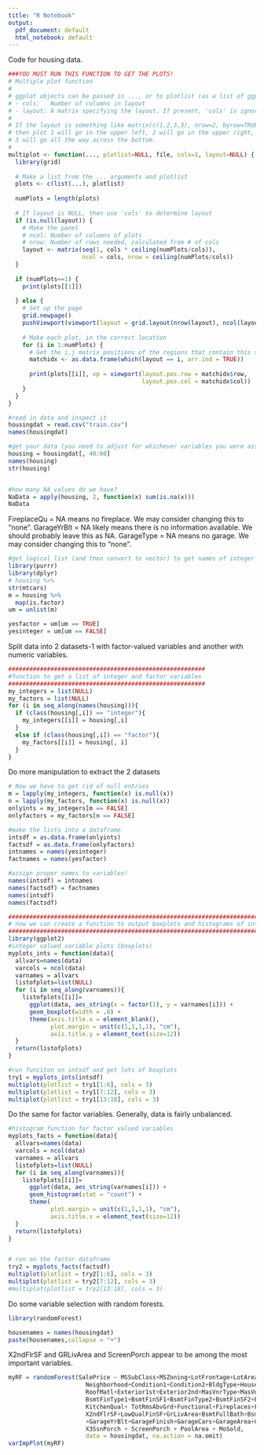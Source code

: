 ```yaml
---
title: "R Notebook"
output:
  pdf_document: default
  html_notebook: default
---
```


Code for housing data.

```r
###YOU MUST RUN THIS FUNCTION TO GET THE PLOTS!
# Multiple plot function
#
# ggplot objects can be passed in ..., or to plotlist (as a list of ggplot objects)
# - cols:   Number of columns in layout
# - layout: A matrix specifying the layout. If present, 'cols' is ignored.
#
# If the layout is something like matrix(c(1,2,3,3), nrow=2, byrow=TRUE),
# then plot 1 will go in the upper left, 2 will go in the upper right, and
# 3 will go all the way across the bottom.
#
multiplot <- function(..., plotlist=NULL, file, cols=1, layout=NULL) {
  library(grid)
  
  # Make a list from the ... arguments and plotlist
  plots <- c(list(...), plotlist)
  
  numPlots = length(plots)
  
  # If layout is NULL, then use 'cols' to determine layout
  if (is.null(layout)) {
    # Make the panel
    # ncol: Number of columns of plots
    # nrow: Number of rows needed, calculated from # of cols
    layout <- matrix(seq(1, cols * ceiling(numPlots/cols)),
                     ncol = cols, nrow = ceiling(numPlots/cols))
  }
  
  if (numPlots==1) {
    print(plots[[1]])
    
  } else {
    # Set up the page
    grid.newpage()
    pushViewport(viewport(layout = grid.layout(nrow(layout), ncol(layout))))
    
    # Make each plot, in the correct location
    for (i in 1:numPlots) {
      # Get the i,j matrix positions of the regions that contain this subplot
      matchidx <- as.data.frame(which(layout == i, arr.ind = TRUE))
      
      print(plots[[i]], vp = viewport(layout.pos.row = matchidx$row,
                                      layout.pos.col = matchidx$col))
    }
  }
}


```

```r
#read in data and inspect it
housingdat = read.csv("train.csv")
names(housingdat)

#get your data (you need to adjust for whichever variables you were assigned. I had 40 thru 60)
housing = housingdat[, 40:60]
names(housing)
str(housing)


#how many NA values do we have?
NaData = apply(housing, 2, function(x) sum(is.na(x)))
NaData
```

FireplaceQu = NA means no fireplace. We may consider changing this to "none". 
GarageYrBlt = NA likely means there is no information available. We should probably leave this as NA.
GarageType = NA means no garage. We may consider changing this to "none".

```r
#get logical list (and then convert to vector) to get names of integer and factor valued variables
library(purrr)
library(dplyr)
# housing %>% 
str(mtcars)
m = housing %>% 
  map(is.factor)
um = unlist(m)

yesfactor = um[um == TRUE]
yesinteger = um[um == FALSE]
```

Split data into 2 datasets-1 with factor-valued variables and another with numeric variables.
```r
########################################################
#function to get a list of integer and factor variables
########################################################
my_integers = list(NULL)
my_factors = list(NULL)
for (i in seq_along(names(housing))){
  if (class(housing[,i]) == "integer"){
    my_integers[[i]] = housing[,i]
  }
  else if (class(housing[,i]) == "factor"){
    my_factors[[i]] = housing[, i]
  }
}
```

Do more manipulation to extract the 2 datasets
```r
# Now we have to get rid of null entries
m = lapply(my_integers, function(x) is.null(x))
n = lapply(my_factors, function(x) is.null(x))
onlyints = my_integers[m == FALSE]
onlyfactors = my_factors[n == FALSE]

#make the lists into a dataframe
intsdf = as.data.frame(onlyints)
factsdf = as.data.frame(onlyfactors)
intnames = names(yesinteger)
factnames = names(yesfactor)

#assign proper names to variables!
names(intsdf) = intnames
names(factsdf) = factnames
names(intsdf)
names(factsdf)
```

```r
#################################################################################################
# now we can create a function to output boxplots and histograms of integer and factor variables.
#################################################################################################
library(ggplot2)
#integer valued variable plots (boxplots)
myplots_ints = function(data){
  allvars=names(data)
  varcols = ncol(data)
  varnames = allvars
  listofplots=list(NULL)
  for (i in seq_along(varnames)){
    listofplots[[i]]=
      ggplot(data, aes_string(x = factor(1), y = varnames[i])) + 
      geom_boxplot(width = .8) + 
      theme(axis.title.x = element_blank(),
            plot.margin = unit(c(1,1,1,1), "cm"), 
            axis.title.y = element_text(size=12))
  }
  return(listofplots)
}

#run funciton on intsdf and get lots of boxplots
try1 = myplots_ints(intsdf)
multiplot(plotlist = try1[1:6], cols = 3)
multiplot(plotlist = try1[7:12], cols = 3)
multiplot(plotlist = try1[13:18], cols = 3)

```

Do the same for factor variables. Generally, data is fairly unbalanced.

```r
#histogram function for factor valued variables
myplots_facts = function(data){
  allvars=names(data)
  varcols = ncol(data)
  varnames = allvars
  listofplots=list(NULL)
  for (i in seq_along(varnames)){
    listofplots[[i]]=
      ggplot(data, aes_string(varnames[i])) + 
      geom_histogram(stat = "count") + 
      theme(
            plot.margin = unit(c(1,1,1,1), "cm"), 
            axis.title.x = element_text(size=12))
  }
  return(listofplots)
}


# run on the factor dataframe
try2 = myplots_facts(factsdf)
multiplot(plotlist = try2[1:6], cols = 3)
multiplot(plotlist = try2[7:12], cols = 3)
#multiplot(plotlist = try2[13:18], cols = 3)

```

Do some variable selection with random forests.
```r
library(randomForest)

housenames = names(housingdat)
paste(housenames,collapse = "+")
```

X2ndFlrSF and GRLivArea and ScreenPorch appear to be among the most important variables.

```r
myRF = randomForest(SalePrice ~ MSSubClass+MSZoning+LotFrontage+LotArea+Street+Alley+LotShape+LandContour+Utilities+LotConfig+LandSlope+
                      Neighborhood+Condition1+Condition2+BldgType+HouseStyle+OverallQual+OverallCond+YearBuilt+YearRemodAdd+RoofStyle+
                      RoofMatl+Exterior1st+Exterior2nd+MasVnrType+MasVnrArea +ExterQual+ExterCond+Foundation+BsmtQual+BsmtCond+BsmtExposure+
                      BsmtFinType1+BsmtFinSF1+BsmtFinType2+BsmtFinSF2+BsmtUnfSF  +TotalBsmtSF+Heating+HeatingQC+CentralAir+Electrical+X1stFlrSF +
                      KitchenQual+ TotRmsAbvGrd+Functional+Fireplaces+FireplaceQu+GarageType + 
                      X2ndFlrSF+LowQualFinSF+GrLivArea+BsmtFullBath+BsmtHalfBath+FullBath+HalfBath+BedroomAbvGr+KitchenAbvGr + 
                      +GarageYrBlt+GarageFinish+GarageCars+GarageArea+GarageQual + GarageCond+PavedDrive+WoodDeckSF +OpenPorchSF + EnclosedPorch+
                      X3SsnPorch + ScreenPorch + PoolArea + MoSold,
                      data = housingdat, na.action = na.omit)
varImpPlot(myRF)
```

